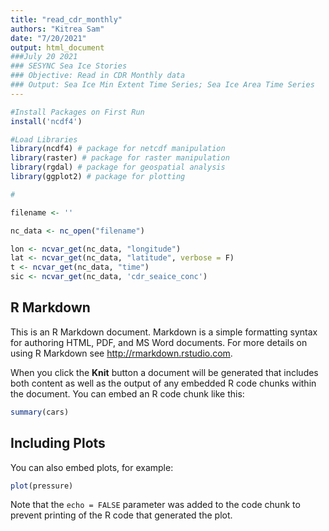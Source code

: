 ```yaml
---
title: "read_cdr_monthly"
authors: "Kitrea Sam"
date: "7/20/2021"
output: html_document
###July 20 2021
### SESYNC Sea Ice Stories
### Objective: Read in CDR Monthly data
### Output: Sea Ice Min Extent Time Series; Sea Ice Area Time Series
---
```


```r
#Install Packages on First Run
install('ncdf4')

#Load Libraries
library(ncdf4) # package for netcdf manipulation
library(raster) # package for raster manipulation
library(rgdal) # package for geospatial analysis
library(ggplot2) # package for plotting

#

filename <- ''

nc_data <- nc_open("filename")

lon <- ncvar_get(nc_data, "longitude")
lat <- ncvar_get(nc_data, "latitude", verbose = F)
t <- ncvar_get(nc_data, "time")
sic <- ncvar_get(nc_data, 'cdr_seaice_conc')

```

## R Markdown

This is an R Markdown document. Markdown is a simple formatting syntax for authoring HTML, PDF, and MS Word documents. For more details on using R Markdown see <http://rmarkdown.rstudio.com>.

When you click the **Knit** button a document will be generated that includes both content as well as the output of any embedded R code chunks within the document. You can embed an R code chunk like this:

```r
summary(cars)
```

## Including Plots

You can also embed plots, for example:

```r
plot(pressure)
```

Note that the `echo = FALSE` parameter was added to the code chunk to prevent printing of the R code that generated the plot.

